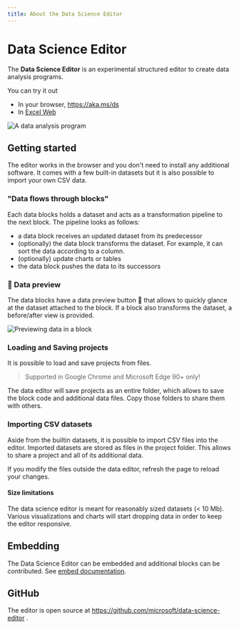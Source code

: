 ```yaml
---
title: About the Data Science Editor
---
```


# Data Science Editor

The **Data Science Editor** is an experimental structured editor to create data analysis programs.

You can try it out

-   In your browser, https://aka.ms/ds
-   In [Excel Web](/excel)

![A data analysis program](./story.png)

## Getting started

The editor works in the browser and you don't need to install any additional software.
It comes with a few built-in datasets but it is also possible to import your own CSV data.

### "Data flows through blocks"

Each data blocks holds a dataset and acts as a transformation pipeline to the next block. The pipeline looks as follows:

-   a data block receives an updated dataset from its predecessor
-   (optionally) the data block transforms the dataset. For example, it can sort the data according to a column.
-   (optionally) update charts or tables
-   the data block pushes the data to its successors

### 👀 Data preview

The data blocks have a data preview button 👀 that allows to quickly glance at the dataset attached to the block. If a block also transforms the dataset, a before/after view is provided.

![Previewing data in a block](./preview.png)

### Loading and Saving projects

It is possible to load and save projects from files.

> Supported in Google Chrome and Microsoft Edge 90+ only!

The data editor will save projects as an entire folder, which allows to save the block code and additional data files. Copy those folders to share them with others.

### Importing CSV datasets

Aside from the builtin datasets, it is possible to import CSV files into the editor.
Imported datasets are stored as files in the project folder. This allows to share a project and all of its additional data.

If you modify the files outside the data editor, refresh the page to reload your changes.

#### Size limitations

The data science editor is meant for reasonably sized datasets (< 10 Mb). Various visualizations and charts will start dropping data in order to keep the editor responsive.

## Embedding

The Data Science Editor can be embedded and additional blocks can be contributed. See [embed documentation](/embed/).

## GitHub

The editor is open source at https://github.com/microsoft/data-science-editor .
